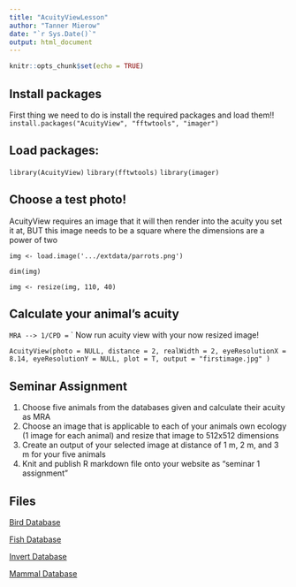 ```yaml
---
title: "AcuityViewLesson"
author: "Tanner Mierow"
date: "`r Sys.Date()`"
output: html_document
---
```


```r
knitr::opts_chunk$set(echo = TRUE)
```

## Install packages
First thing we need to do is install the required packages and load them!!
`install.packages("AcuityView", "fftwtools", "imager")`

## Load packages:

`library(AcuityView)`
`library(fftwtools)`
`library(imager)`

## Choose a test photo! 
AcuityView requires an image that it will then render into the acuity you set it at, BUT this image needs to be a square where the dimensions are a power of two

`img <- load.image('.../extdata/parrots.png')`

`dim(img)`

`img <- resize(img, 110, 40)`


## Calculate your animal's acuity

`MRA --> 1/CPD = `
`
Now run acuity view with your now resized image! 

`AcuityView(photo = NULL, distance = 2, realWidth = 2, eyeResolutionX = 8.14, eyeResolutionY = NULL, plot = T, output = "firstimage.jpg" )`

## Seminar Assignment
1. Choose five animals from the databases given and calculate their acuity as MRA
2. Choose an image that is applicable to each of your animals own ecology (1 image for each animal) and resize that image to 512x512 dimensions
3. Create an output of your selected image at distance of 1 m, 2 m, and 3 m for your five animals
4. Knit and publish R markdown file onto your website as "seminar 1 assignment"

## Files
[Bird Database](https://drive.google.com/uc?export=download&id=1ZuFtT8MdXm8xR0kDhVohvpnD7pKvOv88)

[Fish Database](https://drive.google.com/uc?export=download&id=1qXLNWoc_eGX9ggHkipaGk4vturCcSMT0)

[Invert Database](https://drive.google.com/uc?export=download&id=1nrfBd7ypP4hPBgBNm1d56vpc8Cy8q0Q_)

[Mammal Database](https://drive.google.com/uc?export=download&id=1WUv7XkLbjEAQW-iMA-ZQmh5VA1GcbNSt)
